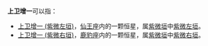'''上卫增一'''可以指：
* [[上卫增一_(紫微左垣)|上卫增一 (紫微左垣)]]，[[仙王座|仙王座]]内的一颗恒星，属[[紫微垣|紫微垣]]中[[紫微左垣|紫微左垣]]。
* [[上卫增一_(紫微右垣)|上卫增一 (紫微右垣)]]，[[鹿豹座|鹿豹座]]内的一颗恒星，属[[紫微垣|紫微垣]]中[[紫微右垣|紫微右垣]]。
{{disambig}}